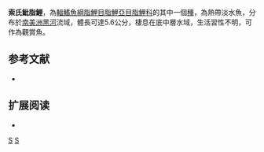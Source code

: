 {{Speciesbox 
| taxon = Hyphessobrycon socolofi
| status = NE
| status_system = IUCN3.1
| authority =  [[Weitzman|Weitzman]], 1977
| synonyms = 
}}
'''索氏魮脂鯉'''，為[[輻鰭魚綱|輻鰭魚綱]][[脂鯉目|脂鯉目]][[脂鯉亞目|脂鯉亞目]][[脂鯉科|脂鯉科]]的其中一個[[種|種]]，為熱帶淡水魚，分布於[[南美洲|南美洲]][[黑河|黑河]]流域，體長可達5.6公分，棲息在底中層水域，生活習性不明，可作為觀賞魚。

==参考文献==
{{refbegin}}
*{{FishBase_species|genus=Hyphessobrycon|species=socolofi|year=2013|month=12}}
{{refend}}

== 扩展阅读 ==
{{refbegin}}
*{{wikispecies-inline|Hyphessobrycon socolofi|索氏魮脂鯉}}
{{refend}}
{{Taxonbar|from=Q1027568}}

[[Category:觀賞魚|S]]
[[Category:魮脂鯉屬|S]]


{{魚類小作品}}